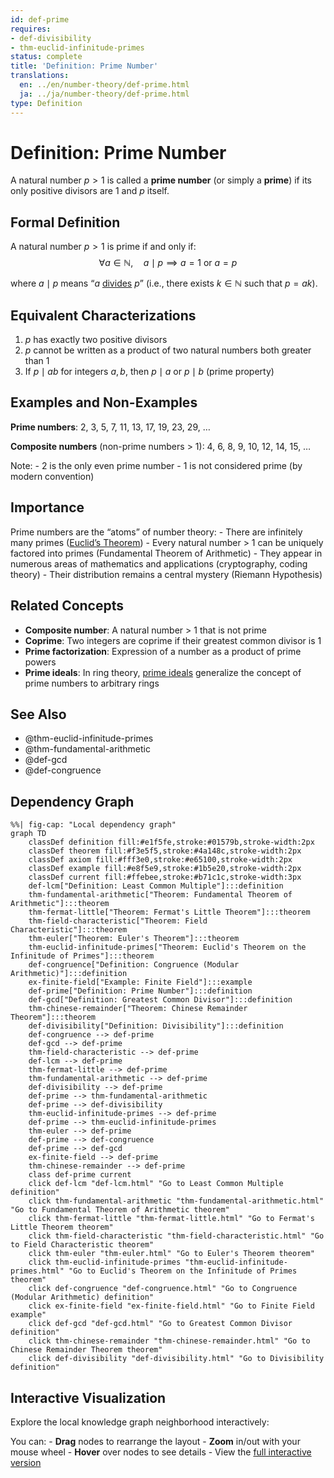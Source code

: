 ```yaml
---
id: def-prime
requires:
- def-divisibility
- thm-euclid-infinitude-primes
status: complete
title: 'Definition: Prime Number'
translations:
  en: ../en/number-theory/def-prime.html
  ja: ../ja/number-theory/def-prime.html
type: Definition
---
```


# Definition: Prime Number {#def-prime}

A natural number $p > 1$ is called a **prime number** (or simply a **prime**) if its only positive divisors are 1 and $p$ itself.

## Formal Definition

A natural number $p > 1$ is prime if and only if:
$$\forall a \in \mathbb{N}, \quad a \mid p \implies a = 1 \text{ or } a = p$$

where $a \mid p$ means "$a$ [divides](def-divisibility.qmd) $p$" (i.e., there exists $k \in \mathbb{N}$ such that $p = ak$).

## Equivalent Characterizations

1. $p$ has exactly two positive divisors
2. $p$ cannot be written as a product of two natural numbers both greater than 1
3. If $p \mid ab$ for integers $a, b$, then $p \mid a$ or $p \mid b$ (prime property)

## Examples and Non-Examples

**Prime numbers**: 2, 3, 5, 7, 11, 13, 17, 19, 23, 29, ...

**Composite numbers** (non-prime numbers > 1): 4, 6, 8, 9, 10, 12, 14, 15, ...

Note:
- 2 is the only even prime number
- 1 is not considered prime (by modern convention)

## Importance

Prime numbers are the "atoms" of number theory:
- There are infinitely many primes ([Euclid's Theorem](thm-euclid-infinitude-primes.qmd))
- Every natural number > 1 can be uniquely factored into primes (Fundamental Theorem of Arithmetic)
- They appear in numerous areas of mathematics and applications (cryptography, coding theory)
- Their distribution remains a central mystery (Riemann Hypothesis)

## Related Concepts

- **Composite number**: A natural number > 1 that is not prime
- **Coprime**: Two integers are coprime if their greatest common divisor is 1
- **Prime factorization**: Expression of a number as a product of prime powers
- **Prime ideals**: In ring theory, [prime ideals](../algebra/def-prime-ideal.qmd) generalize the concept of prime numbers to arbitrary rings

## See Also

- @thm-euclid-infinitude-primes
- @thm-fundamental-arithmetic
- @def-gcd
- @def-congruence

## Dependency Graph

```mermaid
%%| fig-cap: "Local dependency graph"
graph TD
    classDef definition fill:#e1f5fe,stroke:#01579b,stroke-width:2px
    classDef theorem fill:#f3e5f5,stroke:#4a148c,stroke-width:2px
    classDef axiom fill:#fff3e0,stroke:#e65100,stroke-width:2px
    classDef example fill:#e8f5e9,stroke:#1b5e20,stroke-width:2px
    classDef current fill:#ffebee,stroke:#b71c1c,stroke-width:3px
    def-lcm["Definition: Least Common Multiple"]:::definition
    thm-fundamental-arithmetic["Theorem: Fundamental Theorem of Arithmetic"]:::theorem
    thm-fermat-little["Theorem: Fermat's Little Theorem"]:::theorem
    thm-field-characteristic["Theorem: Field Characteristic"]:::theorem
    thm-euler["Theorem: Euler's Theorem"]:::theorem
    thm-euclid-infinitude-primes["Theorem: Euclid's Theorem on the Infinitude of Primes"]:::theorem
    def-congruence["Definition: Congruence (Modular Arithmetic)"]:::definition
    ex-finite-field["Example: Finite Field"]:::example
    def-prime["Definition: Prime Number"]:::definition
    def-gcd["Definition: Greatest Common Divisor"]:::definition
    thm-chinese-remainder["Theorem: Chinese Remainder Theorem"]:::theorem
    def-divisibility["Definition: Divisibility"]:::definition
    def-congruence --> def-prime
    def-gcd --> def-prime
    thm-field-characteristic --> def-prime
    def-lcm --> def-prime
    thm-fermat-little --> def-prime
    thm-fundamental-arithmetic --> def-prime
    def-divisibility --> def-prime
    def-prime --> thm-fundamental-arithmetic
    def-prime --> def-divisibility
    thm-euclid-infinitude-primes --> def-prime
    def-prime --> thm-euclid-infinitude-primes
    thm-euler --> def-prime
    def-prime --> def-congruence
    def-prime --> def-gcd
    ex-finite-field --> def-prime
    thm-chinese-remainder --> def-prime
    class def-prime current
    click def-lcm "def-lcm.html" "Go to Least Common Multiple definition"
    click thm-fundamental-arithmetic "thm-fundamental-arithmetic.html" "Go to Fundamental Theorem of Arithmetic theorem"
    click thm-fermat-little "thm-fermat-little.html" "Go to Fermat's Little Theorem theorem"
    click thm-field-characteristic "thm-field-characteristic.html" "Go to Field Characteristic theorem"
    click thm-euler "thm-euler.html" "Go to Euler's Theorem theorem"
    click thm-euclid-infinitude-primes "thm-euclid-infinitude-primes.html" "Go to Euclid's Theorem on the Infinitude of Primes theorem"
    click def-congruence "def-congruence.html" "Go to Congruence (Modular Arithmetic) definition"
    click ex-finite-field "ex-finite-field.html" "Go to Finite Field example"
    click def-gcd "def-gcd.html" "Go to Greatest Common Divisor definition"
    click thm-chinese-remainder "thm-chinese-remainder.html" "Go to Chinese Remainder Theorem theorem"
    click def-divisibility "def-divisibility.html" "Go to Divisibility definition"
```

## Interactive Visualization

Explore the local knowledge graph neighborhood interactively:

::: {.graph-viz data-id="def-prime" data-width="700" data-height="500"}
:::

You can:
- **Drag** nodes to rearrange the layout
- **Zoom** in/out with your mouse wheel
- **Hover** over nodes to see details
- View the [full interactive version](../../output/interactive/en/def-prime.html){target="_blank"}
